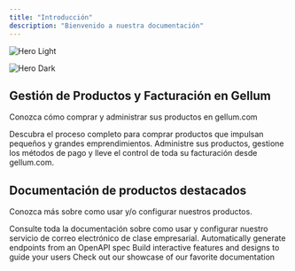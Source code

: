```yaml
---
title: "Introducción"
description: "Bienvenido a nuestra documentación"
---
```


<img
  className="block dark:hidden"
  src="/images/hero-light.png"
  alt="Hero Light"
/>

<img
  className="hidden dark:block"
  src="/images/hero-dark.png"
  alt="Hero Dark"
/>

## Gestión de Productos y Facturación en Gellum

Conozca cómo comprar y administrar sus productos en gellum.com

<CardGroup cols="2">
  <Card title="¿Cómo comprar?" icon="bag-shopping" iconType="regular" href="https://mintlify.com/docs/quickstart">
    Descubra el proceso completo para comprar productos que impulsan pequeños y grandes emprendimientos.
  </Card>
  <Card title="Facturación" icon="credit-card" href="https://mintlify.com/docs/development">
    Administre sus productos, gestione los métodos de pago y lleve el control de toda su facturación desde gellum.com.
  </Card>
</CardGroup>

## Documentación de productos destacados

Conozca más sobre como usar y/o configurar nuestros productos.

<CardGroup cols="2">
  <Card title="Correo Electrónico" icon="mailbox-flag-up" href="/email/">
    Consulte toda la documentación sobre como usar y configurar nuestro servicio de correo electrónico de clase empresarial.
  </Card>
  <Card title="Reference APIs" icon="code" href="https://mintlify.com/docs/api-playground/openapi">
    Automatically generate endpoints from an OpenAPI spec
  </Card>
  <Card title="Add Components" icon="screwdriver-wrench" href="https://mintlify.com/docs/content/components/accordions">
    Build interactive features and designs to guide your users
  </Card>
  <Card title="Get Inspiration" icon="stars" href="https://mintlify.com/customers">
    Check out our showcase of our favorite documentation
  </Card>
</CardGroup>